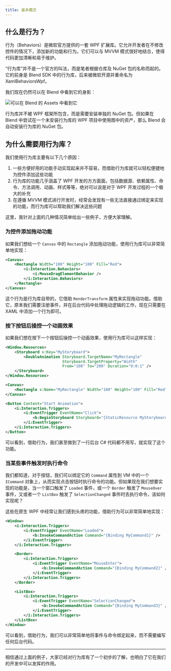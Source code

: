 ```yaml
---
title: 基本概念
---
```


## 什么是行为？

行为（Behaviors）是微软官方提供的一套 WPF 扩展库。它允许开发者在不修改控件的情况下，添加新的功能和行为。它们可以与 MVVM 模式很好地结合，使得代码更加清晰和易于维护。

“行为库”并不是一个官方的叫法，而是笔者根据仓库及 NuGet 包的名称而起的。它的前身是 Blend SDK 中的行为库，后来被微软开源并重命名为 XamlBehaviorsWpf。

我们现在仍然可以在 Blend 中看到它的身影：

![可以在 Blend 的 Assets 中看到它](https://s2.loli.net/2025/04/17/kwy14htfpMCH5LT.png)

<Callout type="info" title="提示">
    行为库并不被 WPF 框架所包含，而是需要安装单独的 NuGet 包。但如果在 Blend 中尝试在一个未安装行为库的 WPF 项目中使用图中的资产，那么 Blend 会自动安装行为库的 NuGet 包。
</Callout>

## 为什么需要用行为库？

我们使用行为库主要有以下几个原因：

1. 一些方便好用的功能手动实现起来并不容易，而借助行为库就可以轻松便捷地为控件添加这些功能
2. 行为库的功能几乎涵盖了 WPF 开发的方方面面，包括数据源、依赖属性、命令、方法调用、动画、样式等等，绝对可以说是对于 WPF 开发过程的一个极大的补充
3. 在遵循 MVVM 模式进行开发时，经常会发现有一些无法直接通过绑定来实现的功能，而行为库可以帮助我们解决这些问题

这里，我针对上面的几种情况简单给出一些例子，方便大家理解。

### 为控件添加拖动功能

如果我们想给一个 `Canvas` 中的 `Rectangle` 添加拖动功能，使用行为库可以非常简单地实现：

```xml
<Canvas>
    <Rectangle Width="100" Height="100" Fill="Red">
        <i:Interaction.Behaviors>
            <i:MouseDragElementBehavior />
        </i:Interaction.Behaviors>
    </Rectangle>
</Canvas>
```

这个行为是行为库自带的，它借助 `RenderTransform` 属性来实现拖动功能。借助它，原本我们需要注册事件，并在后台代码中处理拖动逻辑的工作，现在只需要在 XAML 中添加一个行为即可。

### 按下按钮后操控一个动画效果

如果我们想在按下一个按钮后操控一个动画效果，使用行为库可以这样实现：

```xml
<Window.Resources>
    <Storyboard x:Key="MyStoryboard">
        <DoubleAnimation Storyboard.TargetName="MyRectangle"
                         Storyboard.TargetProperty="Width"
                         From="100" To="200" Duration="0:0:1" />
    </Storyboard>
</Window.Resources>

<Canvas>
    <Rectangle x:Name="MyRectangle" Width="100" Height="100" Fill="Red" />
</Canvas>

<Button Content="Start Animation">
    <i:Interaction.Triggers>
        <i:EventTrigger EventName="Click">
            <b:BeginStoryboard Storyboard="{StaticResource MyStoryboard}" />
        </i:EventTrigger>
    </i:Interaction.Triggers>
</Button>
```

可以看到，借助行为，我们甚至做到了一行后台 C# 代码都不用写，就实现了这个功能。

### 当某些事件触发时执行命令

我们都知道，对于按钮，我们可以绑定它的 `Command` 属性到 VM 中的一个 `ICommand` 对象上，从而实现点击按钮时执行命令的功能。但如果现在我们想要实现的功能是，当一个窗口触发了 `Loaded` 事件，或一个 `Border` 触发了 `MouseOver` 事件，又或者一个 `ListBox` 触发了 `SelectionChanged` 事件时去执行命令，该如何实现呢？

这些在原生 WPF 中经常让我们感到头疼的功能，借助行为可以非常简单地实现：

```xml
<Window>
    <i:Interaction.Triggers>
        <i:EventTrigger EventName="Loaded">
            <b:InvokeCommandAction Command="{Binding MyCommand1}" />
        </i:EventTrigger>
    </i:Interaction.Triggers>

    <Border>
        <i:Interaction.Triggers>
            <i:EventTrigger EventName="MouseEnter">
                <b:InvokeCommandAction Command="{Binding MyCommand2}" />
            </i:EventTrigger>
        </i:Interaction.Triggers>
    </Border>

    <ListBox>
        <i:Interaction.Triggers>
            <i:EventTrigger EventName="SelectionChanged">
                <b:InvokeCommandAction Command="{Binding MyCommand3}" />
            </i:EventTrigger>
        </i:Interaction.Triggers>
    </ListBox>
</Window>
```

可以看到，借助行为，我们可以非常简单地将事件与命令绑定起来，而不需要编写任何后台代码。

---

相信通过上面的例子，大家已经对行为库有了一个初步的了解，也明白了它在我们的开发中可以发挥的作用。
